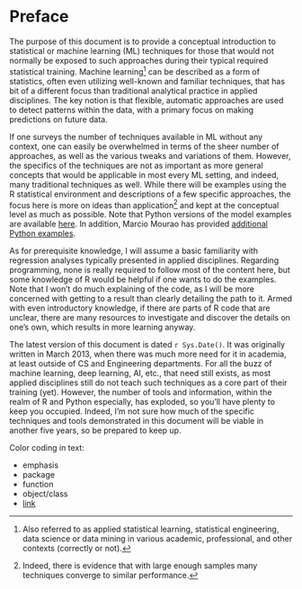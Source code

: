 # Preface

<span class="newthought">The purpose of this document is to provide a conceptual introduction</span> to statistical or machine learning (ML) techniques for those that would not normally be exposed to such approaches during their typical required statistical training.  <span class="emph">Machine learning</span>[^mlothername] can be described as a form of statistics, often even utilizing well-known and familiar techniques, that has bit of a different focus than traditional analytical practice in applied disciplines.  The key notion is that flexible, automatic approaches are used to detect patterns within the data, with a primary focus on making predictions on future data.

If one surveys the number of techniques available in ML without any context, one can easily be overwhelmed in terms of the sheer number of approaches, as well as the various tweaks and variations of them.  However, the specifics of the techniques are not as important as more general concepts that would be applicable in most every ML setting, and indeed, many traditional techniques as well.  While there will be examples using the R statistical environment and descriptions of a few specific approaches, the focus here is more on ideas than application[^moredata] and kept at the conceptual level as much as possible.  Note that Python versions of the model examples are available [here](https://github.com/m-clark/introduction-to-machine-learning/blob/master/black_box.ipynb).  In addition, Marcio Mourao has provided [additional Python examples](https://github.com/m-clark/introduction-to-machine-learning/blob/master/marcio_workshop.ipynb). 

As for prerequisite knowledge, I will assume a basic familiarity with regression analyses typically presented in applied disciplines.  Regarding programming, none is really required to follow most of the content here, but some knowledge of R would be helpful if one wants to do the examples.  Note that I won't do much explaining of the code, as I will be more concerned with getting to a result than clearly detailing the path to it.  Armed with even introductory knowledge, if there are parts of R code that are unclear, there are many resources to investigate and discover the details on one's own, which results in more learning anyway.

The latest version of this document is dated `r Sys.Date()`.  It was originally written in March 2013, when there was much more need for it in academia, at least outside of CS and Engineering departments.  For all the buzz of machine learning, deep learning, AI, etc., that need still exists, as most applied disciplines still do not teach such techniques as a core part of their training (yet).  However, the number of tools and information, within the realm of R and Python especially, has exploded, so you'll have plenty to keep you occupied.  Indeed, I'm not sure how much of the specific techniques and tools demonstrated in this document will be viable in another five years, so be prepared to keep up.


Color coding in text:

- <span class="emph">emphasis</span>
- <span class="pack">package</span>
- <span class="func">function</span>
- <span class="objclass">object/class</span>
- [link]()





[^mlothername]: Also referred to as applied statistical learning, statistical engineering, data science or data mining in various academic, professional, and other contexts (correctly or not).

[^moredata]: Indeed, there is evidence that with large enough samples many techniques converge to similar performance.